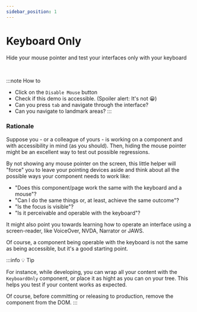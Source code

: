 ```yaml
---
sidebar_position: 1
---
```



# Keyboard Only

<Subtitle>Hide your mouse pointer and test your interfaces only with your keyboard</Subtitle>

<BrowserWindow>
	<DemoKeyboardOnly />
</BrowserWindow>
<br />

:::note How to

- Click on the `Disable Mouse` button
- Check if this demo is accessible. (Spoiler alert: It's not 😀)
- Can you press `tab` and navigate through the interface?
- Can you navigate to landmark areas?
:::

### Rationale

Suppose you - or a colleague of yours - is working on a component and with accessibility in mind (as you should).
Then, hiding the mouse pointer might be an excellent way to test out possible regressions.

By not showing any mouse pointer on the screen, this little helper will "force" you to leave your pointing devices aside and think about all the possible ways your component needs to work like:

- "Does this component/page work the same with the keyboard and a mouse"?
- "Can I do the same things or, at least, achieve the same outcome"?
- "Is the focus is visible"?
- "Is it perceivable and operable with the keyboard"?

It might also point you towards learning how to operate an interface using a screen-reader, like VoiceOver, NVDA, Narrator or JAWS.

Of course, a component being operable with the keyboard is not the same as being accessible, but it's a good starting point.

:::info 💡 Tip

For instance, while developing, you can wrap all your content with the `KeyboardOnly` component, or place it as hight as you can on your tree.
This helps you test if your content works as expected.

Of course, before committing or releasing to production, remove the component from the DOM.
:::
